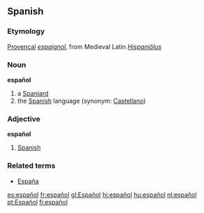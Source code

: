 == Spanish ==
===Etymology===
[[Provencal]] ''[[espaignol]]'', from Medieval Latin ''[[Hispaniolus|Hispaniŏlus]]''

=== Noun ===
'''español'''

# a [[Spaniard]]
# the [[Spanish]] language (synonym: [[Castellano]])

=== Adjective ===
'''español'''

# [[Spanish]]

===Related terms===
*[[España]]

[[es:español]]
[[fr:español]]
[[gl:Español]]
[[hi:español]]
[[hu:español]]
[[nl:español]]
[[pt:Español]]
[[fi:español]]